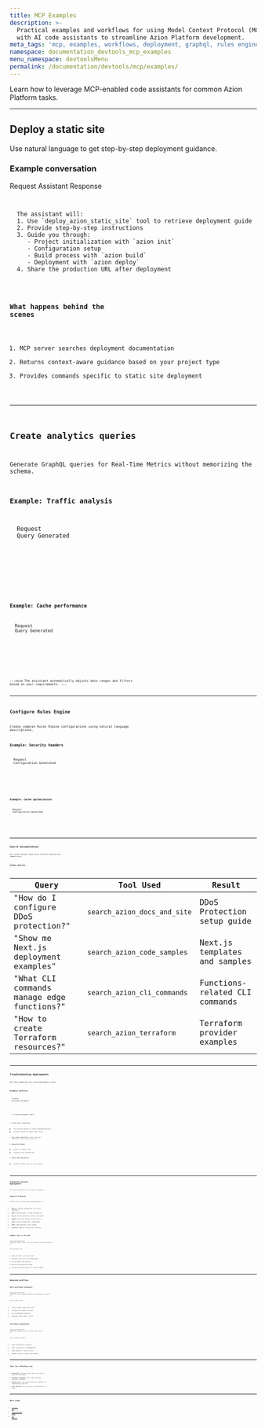 ```yaml
---
title: MCP Examples
description: >-
  Practical examples and workflows for using Model Context Protocol (MCP)
  with AI code assistants to streamline Azion Platform development.
meta_tags: 'mcp, examples, workflows, deployment, graphql, rules engine'
namespace: documentation_devtools_mcp_examples
menu_namespace: devtoolsMenu
permalink: /documentation/devtools/mcp/examples/
---
```



Learn how to leverage MCP-enabled code assistants for common Azion Platform tasks.

---

## Deploy a static site

Use natural language to get step-by-step deployment guidance.

### Example conversation

<Tabs client:visible>
  <Fragment slot="tab.request">Request</Fragment>
  <Fragment slot="tab.response">Assistant Response</Fragment>

  <Fragment slot="panel.request">
  <Code lang="plaintext" code={`You: "I have a static website with HTML, CSS, and JavaScript files. 
Help me deploy it to Azion."`} />
  </Fragment>

  <Fragment slot="panel.response">
  The assistant will:
  1. Use `deploy_azion_static_site` tool to retrieve deployment guide
  2. Provide step-by-step instructions
  3. Guide you through:
     - Project initialization with `azion init`
     - Configuration setup
     - Build process with `azion build`
     - Deployment with `azion deploy`
  4. Share the production URL after deployment
  </Fragment>
</Tabs>

### What happens behind the scenes

1. MCP server searches deployment documentation
2. Returns context-aware guidance based on your project type
3. Provides commands specific to static site deployment

---

## Create analytics queries

Generate GraphQL queries for Real-Time Metrics without memorizing the schema.

### Example: Traffic analysis

<Tabs client:visible>
  <Fragment slot="tab.request">Request</Fragment>
  <Fragment slot="tab.query">Query Generated</Fragment>

  <Fragment slot="panel.request">
  <Code lang="plaintext" code={`You: "Create a GraphQL query to show my application's traffic 
from the last 7 days, grouped by edge location."`} />
  </Fragment>

  <Fragment slot="panel.query">
  <Code lang="graphql" code={`query TrafficByLocation {
  httpMetrics(
    filter: {
      tsRange: {begin: "2025-01-02T00:00:00", end: "2025-01-09T00:00:00"}
    }
    groupBy: [edgeLocation]
    orderBy: [requestsCount_DESC]
  ) {
    edgeLocation
    requestsCount
    dataTransferredIn
    dataTransferredOut
    bandwidthMbps
  }
}`} />
  </Fragment>
</Tabs>

### Example: Cache performance

<Tabs client:visible>
  <Fragment slot="tab.request">Request</Fragment>
  <Fragment slot="tab.query">Query Generated</Fragment>

  <Fragment slot="panel.request">
  <Code lang="plaintext" code={`You: "Generate a query to analyze cache hit rates for my images."`} />
  </Fragment>

  <Fragment slot="panel.query">
  <Code lang="graphql" code={`query CachePerformance {
  httpMetrics(
    filter: {
      tsRange: {begin: "2025-01-08T00:00:00", end: "2025-01-09T00:00:00"}
      requestUri: {like: "%.jpg%|%.png%|%.webp%"}
    }
    groupBy: [cacheStatus]
  ) {
    cacheStatus
    requestsCount
    dataTransferredOut
    averageRequestTime
  }
}`} />
  </Fragment>
</Tabs>

:::note
  The assistant automatically adjusts date ranges and filters based on your requirements.
:::

---

## Configure Rules Engine

Create complex Rules Engine configurations using natural language descriptions.

### Example: Security headers

<Tabs client:visible>
  <Fragment slot="tab.request">Request</Fragment>
  <Fragment slot="tab.config">Configuration Generated</Fragment>

  <Fragment slot="panel.request">
  <Code lang="plaintext" code={`You: "Create Rules Engine rules to add security headers including 
HSTS, X-Frame-Options, and CSP for my application."`} />
  </Fragment>

  <Fragment slot="panel.config">
  <Code lang="json" code={`{
  "rules": [
    {
      "name": "Security Headers",
      "criteria": [
        {
          "conditional": "if",
          "variable": "\${uri}",
          "operator": "starts_with",
          "value": "/"
        }
      ],
      "behaviors": [
        {
          "name": "add_response_header",
          "target": "Strict-Transport-Security",
          "value": "max-age=31536000; includeSubDomains"
        },
        {
          "name": "add_response_header",
          "target": "X-Frame-Options",
          "value": "DENY"
        },
        {
          "name": "add_response_header",
          "target": "Content-Security-Policy",
          "value": "default-src 'self'"
        }
      ]
    }
  ]
}`} />
  </Fragment>
</Tabs>

### Example: Cache optimization

<Tabs client:visible>
  <Fragment slot="tab.request">Request</Fragment>
  <Fragment slot="tab.config">Configuration Generated</Fragment>

  <Fragment slot="panel.request">
  <Code lang="plaintext" code={`You: "Configure Rules Engine to cache static assets for 1 year 
and API responses for 5 minutes."`} />
  </Fragment>

  <Fragment slot="panel.config">
  <Code lang="json" code={`{
  "rules": [
    {
      "name": "Static Assets Cache",
      "criteria": [
        {
          "conditional": "if",
          "variable": "\${uri}",
          "operator": "matches",
          "value": "\\\\.(jpg|jpeg|png|gif|css|js|woff2?)$"
        }
      ],
      "behaviors": [
        {
          "name": "set_cache_policy",
          "target": "31536000",
          "browser_cache": true,
          "cdn_cache": true
        }
      ]
    },
    {
      "name": "API Cache",
      "criteria": [
        {
          "conditional": "if",
          "variable": "\${uri}",
          "operator": "starts_with",
          "value": "/api/"
        }
      ],
      "behaviors": [
        {
          "name": "set_cache_policy",
          "target": "300",
          "browser_cache": false,
          "cdn_cache": true
        }
      ]
    }
  ]
}`} />
  </Fragment>
</Tabs>

---

## Search documentation

Get instant answers about Azion Platform features and capabilities.

### Common queries

| Query | Tool Used | Result |
|-------|-----------|--------|
| "How do I configure DDoS protection?" | `search_azion_docs_and_site` | DDoS Protection setup guide |
| "Show me Next.js deployment examples" | `search_azion_code_samples` | Next.js templates and samples |
| "What CLI commands manage edge functions?" | `search_azion_cli_commands` | Functions-related CLI commands |
| "How to create Terraform resources?" | `search_azion_terraform` | Terraform provider examples |

---

## Troubleshooting deployments

Get help diagnosing and fixing deployment issues.

### Example workflow

<Tabs client:visible>
  <Fragment slot="tab.problem">Problem</Fragment>
  <Fragment slot="tab.guidance">Assistant Guidance</Fragment>

  <Fragment slot="panel.problem">
  <Code lang="plaintext" code={`You: "My deployment is failing with error 503. How can I debug this?"`} />
  </Fragment>

  <Fragment slot="panel.guidance">
  1. **Check deployment logs**:
     <Code lang="bash" code={`azion logs --type edge --tail`} />
  
  2. **Verify origin configuration**:
     - The assistant searches for origin troubleshooting docs
     - Provides checklist of common origin issues
  
  3. **Test origin connectivity**:
     <Code lang="bash" code={`curl -I https://your-origin.com`} />
  
  4. **Review Rules Engine**:
     - Checks for redirect loops
     - Validates cache configurations
  
  5. **Monitor Real-Time Metrics**:
     - Generates GraphQL query for error analysis
  </Fragment>
</Tabs>

---

## Framework-specific deployments

Get tailored guidance for your specific framework.

### Supported frameworks

The MCP server provides specialized guidance for:

- **Next.js**: SSR/SSG configuration, API routes, middleware
- **React**: SPA deployment, routing configuration
- **Vue.js**: Build optimization, history mode setup
- **Angular**: Production builds, service workers
- **Astro**: Static and SSR modes, integrations
- **Remix**: Edge deployment, data loading
- **SvelteKit**: Adapter configuration, endpoints

### Example: Next.js with ISR

<Code lang="plaintext" code={`You: "Deploy my Next.js app with Incremental Static Regeneration"`} />

The assistant will:
1. Check for Next.js in your project
2. Configure `azion.config.js` for ISR support
3. Set up proper cache policies
4. Deploy with optimized settings
5. Provide monitoring queries for ISR performance

---

## Advanced workflows

### Multi-environment deployment

<Code lang="plaintext" code={`You: "Set up staging and production environments for my app"`} />

The assistant helps:
- Create separate edge applications
- Configure environment variables
- Set up deployment pipelines
- Implement proper domain routing

### Performance optimization

<Code lang="plaintext" code={`You: "Optimize my site's Core Web Vitals scores"`} />

The assistant provides:
- Image optimization strategies
- Cache configuration recommendations
- Rules Engine for resource hints
- GraphQL queries to monitor improvements

---

## Tips for effective use

1. **Be specific**: Provide context about your project type and requirements
2. **Iterative refinement**: Start simple and add complexity gradually
3. **Combine tools**: Use multiple MCP tools together for comprehensive solutions
4. **Learn patterns**: Save successful configurations for reuse

---

## Next steps

- [Configure MCP](/en/documentation/devtools/mcp/configuration/)
- [Troubleshooting guide](/en/documentation/devtools/mcp/troubleshooting/)
- [API Profiles](/en/documentation/devtools/mcp/api-profiles/)